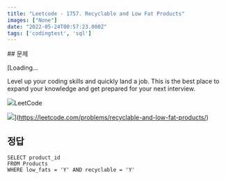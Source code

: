 ```yaml
---
title: "Leetcode - 1757. Recyclable and Low Fat Products"
images: ["None"]
date: "2022-05-24T00:57:23.000Z"
tags: ['codingtest', 'sql']
---
```


<TOCInline toc={props.toc} asDisclosure />
## 문제

[Loading...

Level up your coding skills and quickly land a job. This is the best place to expand your knowledge and get prepared for your next interview.

![](https://leetcode.com/favicon-192x192.png)LeetCode

![](https://leetcode.com/static/images/LeetCode_Sharing.png)](https://leetcode.com/problems/recyclable-and-low-fat-products/)

## 정답

```
SELECT product_id
FROM Products
WHERE low_fats = 'Y' AND recyclable = 'Y'
```
